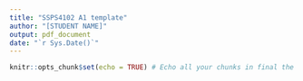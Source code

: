 ```yaml
---
title: "SSPS4102 A1 template"
author: "[STUDENT NAME]"
output: pdf_document
date: "`r Sys.Date()`"
---
```


```r

knitr::opts_chunk$set(echo = TRUE) # Echo all your chunks in final the PDF.

```


